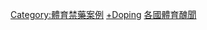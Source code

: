 {{portal|體育運動}}
{{Cat main|體育禁藥}}


[[Category:體育禁藥案例|Category:體育禁藥案例]]
[[Category:各國運動員|+Doping]]
[[Category:各國體育醜聞|]]